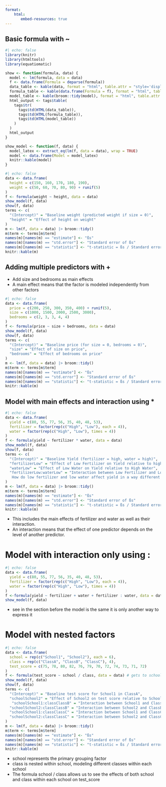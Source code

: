 ```yaml
---
format:
    html: 
       embed-resources: true
---
```


##  Basic formula with ~


```r
#| echo: false
library(knitr)
library(htmltools)
library(equatiomatic)

show <- function(formula, data) {
  model <- lm(formula, data = data)
  f <- data.frame(Formula = deparse(formula))
  data_table <- kable(data, format = "html", table.attr = "style='display: inline-block; vertical-align: top;'")
  formula_table <- kable(data.frame(Formula = f), format = "html", table.attr = "style='display: inline-block; vertical-align: top;'")
  model_table <- kable(broom::tidy(model), format = "html", table.attr = "style='display: inline-block; vertical-align: top;'")
  html_output <- tags$table(
    tags$tr(
      tags$td(HTML(data_table)),
      tags$td(HTML(formula_table)),
      tags$td(HTML(model_table))
    )
  )
  html_output
}

show_model <- function(f, data) {
  model_latex <- extract_eq(lm(f, data = data), wrap = TRUE)
  model <- data.frame(Model = model_latex)
  knitr::kable(model)
}
```

```r
#| echo: false
data <- data.frame(
  height = c(150, 160, 170, 180, 190),
  weight = c(50, 60, 70, 80, 90) + runif(5)
)
f <- formula(weight ~ height, data = data)
show_model(f, data)
show(f, data)
terms <- c(
  "(Intercept)" = "Baseline weight (predicted weight if size = 0)",
  "height" = "Effect of height on weight"
)
m <- lm(f, data = data) |> broom::tidy()
m$term <- terms[m$term]
names(m)[names(m) == "estimate"] <- "ßs"
names(m)[names(m) == "std.error"] <- "Standard error of ßs"
names(m)[names(m) == "statistic"] <- "t-statistic = ßs / Standard error of ßs"
knitr::kable(m)
```

##  Adding multiple predictors with +

- Add size and bedrooms as main effects
- A main effect means that the factor is modeled independently from other factors

```r
#| echo: false
data <- data.frame(
  price = c(200, 250, 300, 350, 400) + runif(5),
  size = c(1000, 1500, 2000, 2500, 3000),
  bedrooms = c(2, 3, 3, 4, 4)
)
f <- formula(price ~ size + bedrooms, data = data)
show_model(f, data)
show(f, data)
terms <- c(
  "(Intercept)" = "Baseline price (for size = 0, bedrooms = 0)",
  "size" = "Effect of size on price",
  "bedrooms" = "Effect of bedrooms on price"
)
m <- lm(f, data = data) |> broom::tidy()
m$term <- terms[m$term]
names(m)[names(m) == "estimate"] <- "ßs"
names(m)[names(m) == "std.error"] <- "Standard error of ßs"
names(m)[names(m) == "statistic"] <- "t-statistic = ßs / Standard error of ßs"
knitr::kable(m)
```
##  Model with main effects and interaction using *

```r
#| echo: false
data <- data.frame(
  yield = c(80, 55, 77, 56, 35, 40, 48, 53),
  fertilizer = factor(rep(c("High", "Low"), each = 4)),
  water = factor(rep(c("High", "Low"), times = 4))
)
f <- formula(yield ~ fertilizer * water, data = data)
show_model(f, data)
show(f, data)
terms <- c(
  "(Intercept)" = "Baseline Yield (fertilizer = high, water = high)",
  "fertilizerLow" = "Effect of Low Fertilizer on Yield relative to high Fertilizer",
  "waterLow" = "Effect of Low Water on Yield relative to High Water",
  "fertilizerLow:waterLow" = "Interaction between Low Fertilizer and Low Water.
   How do low fertilizer and low water affect yield in a way different from the main affects. If significant than the effect of fertilizer depends on level of water (or vice versa)"
)
m <- lm(f, data = data) |> broom::tidy()
m$term <- terms[m$term]
names(m)[names(m) == "estimate"] <- "ßs"
names(m)[names(m) == "std.error"] <- "Standard error of ßs"
names(m)[names(m) == "statistic"] <- "t-statistic = ßs / Standard error of ßs"
knitr::kable(m)
```
- This includes the main effects of fertilizer and water as well as their interaction.
- An interaction means that the effect of one predictor depends on the level of another predictor.

# Model with interaction only using :

```r
#| echo: false
data <- data.frame(
  yield = c(80, 55, 77, 56, 35, 40, 48, 53),
  fertilizer = factor(rep(c("High", "Low"), each = 4)),
  water = factor(rep(c("High", "Low"), times = 4))
)
f <-formula(yield ~ fertilizer + water + fertilizer : water, data = data)
show_model(f, data)
```
- see in the section before the model is the same it is only another way to express it

# Model with nested factors

```r
#| echo: false
data <- data.frame(
  school = rep(c("School1", "School2"), each = 6),
  class = rep(c("ClassA", "ClassB", "ClassC"), 4),
  test_score = c(75, 78, 80, 82, 76, 79, 70, 72, 74, 73, 71, 72)
)
f <- formula(test_score ~ school / class, data = data) # gets to school + school:class
show_model(f, data)
show(f, data)
terms <- c(
  "(Intercept)" = "Baseline test score for School1 in ClassA",
  "schoolSchool2" = "Effect of School2 on test score relative to School1",
   "schoolSchool1:classClassB" = "Interaction between School1 and ClassB",
  "schoolSchool2:classClassB" = "Interaction between School2 and ClassB on test score",
  "schoolSchool1:classClassC" = "Interaction between School1 and ClassC on test score",
  "schoolSchool2:classClassC" = "Interaction between School2 and ClassC on test score"
)
m <- lm(f, data = data) |> broom::tidy()
m$term <- terms[m$term]
names(m)[names(m) == "estimate"] <- "ßs"
names(m)[names(m) == "std.error"] <- "Standard error of ßs"
names(m)[names(m) == "statistic"] <- "t-statistic = ßs / Standard error of ßs"
knitr::kable(m)
```
- school represents the primary grouping factor
- class is nested within school, modeling different classes within each school
- The formula school / class allows us to see
  the effects of both school and class within each school on test_score

